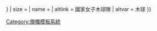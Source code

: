 {{country data {{{1}}}
| flaglink/core
| variant = {{{variant|{{{2|}}}}}}
| size = {{{size|}}}
| name = {{{name|}}}
| altlink = 國家女子木球隊
| altvar = 木球
}}<noinclude>
[[Category:旗幟模板系統]]
</noinclude>